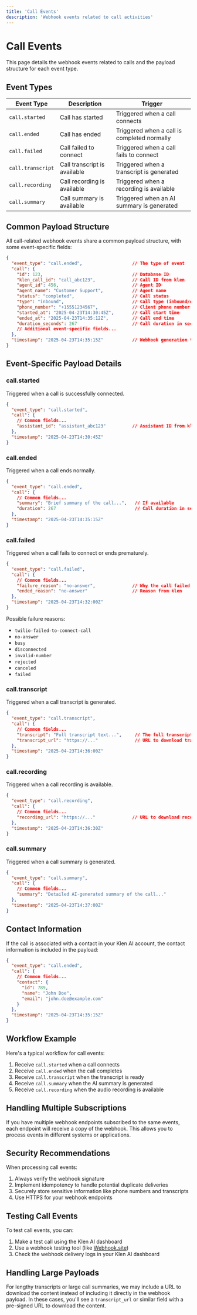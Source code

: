 ```yaml
---
title: 'Call Events'
description: 'Webhook events related to call activities'
---
```


# Call Events

This page details the webhook events related to calls and the payload structure for each event type.

## Event Types

| Event Type | Description | Trigger |
|------------|-------------|---------|
| `call.started` | Call has started | Triggered when a call connects |
| `call.ended` | Call has ended | Triggered when a call is completed normally |
| `call.failed` | Call failed to connect | Triggered when a call fails to connect |
| `call.transcript` | Call transcript is available | Triggered when a transcript is generated |
| `call.recording` | Call recording is available | Triggered when a recording is available |
| `call.summary` | Call summary is available | Triggered when an AI summary is generated |

## Common Payload Structure

All call-related webhook events share a common payload structure, with some event-specific fields:

```json
{
  "event_type": "call.ended",                   // The type of event
  "call": {
    "id": 123,                                  // Database ID
    "klen_call_id": "call_abc123",              // Call ID from klen
    "agent_id": 456,                            // Agent ID
    "agent_name": "Customer Support",           // Agent name
    "status": "completed",                      // Call status
    "type": "inbound",                          // Call type (inbound/outbound)
    "phone_number": "+15551234567",             // Client phone number
    "started_at": "2025-04-23T14:30:45Z",       // Call start time
    "ended_at": "2025-04-23T14:35:12Z",         // Call end time
    "duration_seconds": 267                     // Call duration in seconds
    // Additional event-specific fields...
  },
  "timestamp": "2025-04-23T14:35:15Z"           // Webhook generation timestamp
}
```

## Event-Specific Payload Details

### call.started

Triggered when a call is successfully connected.

```json
{
  "event_type": "call.started",
  "call": {
    // Common fields...
    "assistant_id": "assistant_abc123"          // Assistant ID from klen
  },
  "timestamp": "2025-04-23T14:30:45Z"
}
```

### call.ended

Triggered when a call ends normally.

```json
{
  "event_type": "call.ended",
  "call": {
    // Common fields...
    "summary": "Brief summary of the call...",   // If available
    "duration": 267                              // Call duration in seconds
  },
  "timestamp": "2025-04-23T14:35:15Z"
}
```

### call.failed

Triggered when a call fails to connect or ends prematurely.

```json
{
  "event_type": "call.failed",
  "call": {
    // Common fields...
    "failure_reason": "no-answer",              // Why the call failed
    "ended_reason": "no-answer"                 // Reason from klen
  },
  "timestamp": "2025-04-23T14:32:00Z"
}
```

Possible failure reasons:
- `twilio-failed-to-connect-call`
- `no-answer`
- `busy`
- `disconnected`
- `invalid-number`
- `rejected`
- `canceled`
- `failed`

### call.transcript

Triggered when a call transcript is generated.

```json
{
  "event_type": "call.transcript",
  "call": {
    // Common fields...
    "transcript": "Full transcript text...",     // The full transcript
    "transcript_url": "https://..."              // URL to download transcript (if large)
  },
  "timestamp": "2025-04-23T14:36:00Z"
}
```

### call.recording

Triggered when a call recording is available.

```json
{
  "event_type": "call.recording",
  "call": {
    // Common fields...
    "recording_url": "https://..."              // URL to download recording
  },
  "timestamp": "2025-04-23T14:36:30Z"
}
```

### call.summary

Triggered when a call summary is generated.

```json
{
  "event_type": "call.summary",
  "call": {
    // Common fields...
    "summary": "Detailed AI-generated summary of the call..."
  },
  "timestamp": "2025-04-23T14:37:00Z"
}
```

## Contact Information

If the call is associated with a contact in your Klen AI account, the contact information is included in the payload:

```json
{
  "event_type": "call.ended",
  "call": {
    // Common fields...
    "contact": {
      "id": 789,
      "name": "John Doe",
      "email": "john.doe@example.com"
    }
  },
  "timestamp": "2025-04-23T14:35:15Z"
}
```

## Workflow Example

Here's a typical workflow for call events:

1. Receive `call.started` when a call connects
2. Receive `call.ended` when the call completes
3. Receive `call.transcript` when the transcript is ready
4. Receive `call.summary` when the AI summary is generated
5. Receive `call.recording` when the audio recording is available

## Handling Multiple Subscriptions

If you have multiple webhook endpoints subscribed to the same events, each endpoint will receive a copy of the webhook. This allows you to process events in different systems or applications.

## Security Recommendations

When processing call events:

1. Always verify the webhook signature
2. Implement idempotency to handle potential duplicate deliveries
3. Securely store sensitive information like phone numbers and transcripts
4. Use HTTPS for your webhook endpoints

## Testing Call Events

To test call events, you can:

1. Make a test call using the Klen AI dashboard
2. Use a webhook testing tool (like [Webhook.site](https://webhook.site))
3. Check the webhook delivery logs in your Klen AI dashboard

## Handling Large Payloads

For lengthy transcripts or large call summaries, we may include a URL to download the content instead of including it directly in the webhook payload. In these cases, you'll see a `transcript_url` or similar field with a pre-signed URL to download the content.